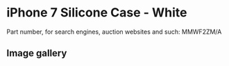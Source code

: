 
# iPhone 7 Silicone Case - White

Part number, for search engines, auction websites and such: MMWF2ZM/A

## Image gallery

<div style={{ width: "768px" }}>
  <GalleryComponent
    images={[
      {
        original: "/everysource/MMWF2.png",
        thumbnail: "/everypreview/MMWF2.png",
      },
      {
        original: "/everysource/MMWF2_AV1_GOLD.png",
        thumbnail: "/everypreview/MMWF2_AV1_GOLD.png",
      },
      {
        original: "/everysource/MMWF2_AV1_JET_BLACK.png",
        thumbnail: "/everypreview/MMWF2_AV1_JET_BLACK.png",
      },
      {
        original: "/everysource/MMWF2_AV1_RED.png",
        thumbnail: "/everypreview/MMWF2_AV1_RED.png",
      },
      {
        original: "/everysource/MMWF2_AV1_SILVER.png",
        thumbnail: "/everypreview/MMWF2_AV1_SILVER.png",
      },
      {
        original: "/everysource/MMWF2_AV2.png",
        thumbnail: "/everypreview/MMWF2_AV2.png",
      }
    ]}
  />
</div>